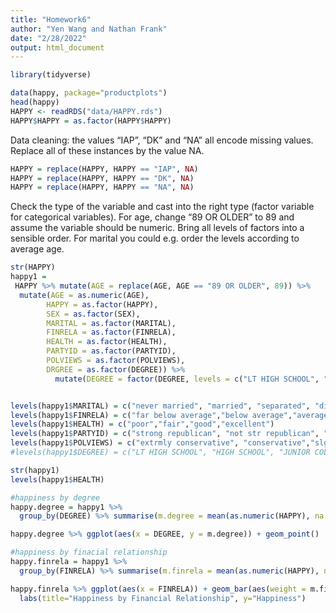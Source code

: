 ```yaml
---
title: "Homework6"
author: "Yen Wang and Nathan Frank"
date: "2/28/2022"
output: html_document
---
```


```r
library(tidyverse)

data(happy, package="productplots")
head(happy)
HAPPY <- readRDS("data/HAPPY.rds")
HAPPY$HAPPY = as.factor(HAPPY$HAPPY)
```

Data cleaning: the values “IAP”, “DK” and “NA” all encode missing values. 
Replace all of these instances by the value NA.
```r
HAPPY = replace(HAPPY, HAPPY == "IAP", NA)
HAPPY = replace(HAPPY, HAPPY == "DK", NA)
HAPPY = replace(HAPPY, HAPPY == "NA", NA)
```

Check the type of the variable and cast into the right type (factor variable for categorical variables).
For age, change “89 OR OLDER” to 89 and assume the variable should be numeric.
Bring all levels of factors into a sensible order. For marital you could e.g. order the levels according to average age.

```r
str(HAPPY)
happy1 = 
 HAPPY %>% mutate(AGE = replace(AGE, AGE == "89 OR OLDER", 89)) %>% 
  mutate(AGE = as.numeric(AGE), 
        HAPPY = as.factor(HAPPY), 
        SEX = as.factor(SEX), 
        MARITAL = as.factor(MARITAL),
        FINRELA = as.factor(FINRELA),
        HEALTH = as.factor(HEALTH),
        PARTYID = as.factor(PARTYID),
        POLVIEWS = as.factor(POLVIEWS),
        DRGREE = as.factor(DEGREE)) %>% 
          mutate(DEGREE = factor(DEGREE, levels = c("LT HIGH SCHOOL", "HIGH SCHOOL", "JUNIOR COLLEGE", "BACHELOR", "GRADUATE")))


levels(happy1$MARITAL) = c("never married", "married", "separated", "divorced", "widowed")
levels(happy1$FINRELA) = c("far below average","below average","average","above average","far above average")
levels(happy1$HEALTH) = c("poor","fair","good","excellent")
levels(happy1$PARTYID) = c("strong republican", "not str republican", "ind,near rep", "independent", "ind,near dem", "not str democrat", "strong democrat", "other party")
levels(happy1$POLVIEWS) = c("extrmly conservative", "conservative","slghtly conservative","moderate","slightly liberal","liberal","extremely liberal")
#levels(happy1$DEGREE) = c("LT HIGH SCHOOL", "HIGH SCHOOL", "JUNIOR COLLEGE", "BACHELOR", "GRADUATE")

str(happy1)
levels(happy1$HEALTH)

```



```r
#happiness by degree
happy.degree = happy1 %>% 
  group_by(DEGREE) %>% summarise(m.degree = mean(as.numeric(HAPPY), na.rm = TRUE))

happy.degree %>% ggplot(aes(x = DEGREE, y = m.degree)) + geom_point()
```


```r
#happiness by finacial relationship
happy.finrela = happy1 %>% 
  group_by(FINRELA) %>% summarise(m.finrela = mean(as.numeric(HAPPY), na.rm = TRUE))

happy.finrela %>% ggplot(aes(x = FINRELA)) + geom_bar(aes(weight = m.finrela), position="dodge") +
  labs(title="Happiness by Financial Relationship", y="Happiness")
```